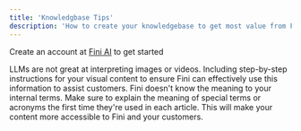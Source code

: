 ```yaml
---
title: 'Knowledgbase Tips'
description: 'How to create your knowledgebase to get most value from Fini'
---
```


<Tip>Create an account at [Fini AI](https://app.usefini.com) to get started</Tip>

<Card title="Add Explanatory Text to Images/Videos/Flowcharts" icon="lightbulb" iconType="duotone">
  LLMs are not great at interpreting images or videos. Including step-by-step instructions for your visual content to ensure Fini can effectively use this information to assist customers.
</Card>

<Card title="Explain Key Terms" icon="lightbulb" iconType="duotone">
  Fini doesn't know the meaning to your internal terms. Make sure to explain the meaning of special terms or acronyms the first time they're used in each article. This will make your content more accessible to Fini and your customers.
</Card>

<br/>
